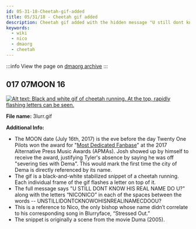 ```yaml
---
id: 05-31-18-Cheetah-gif-added
title: 05/31/18 - Cheetah gif added
description: Cheetah gif added with the hidden message "U still dont know his real name you u?" and "Nico".
keywords:
  - wiki
  - nico
  - dmaorg
  - cheetah
---
```


:::info
View the page on [dmaorg archive](https://www.dmaorg.site/053118/found/15398642_14/clancy.html)
:::

## 017 07MOON 16

[![Alt text: Black and white gif of cheetah running. At the top, rapidly flashing letters can be seen.](./assets/3lurr.gif)](./assets/3lurr.gif)

**File name:** 3lurr.gif

**Additional Info:**

- The MOON date (July 16th, 2017) is the eve before the day Twenty One Pilots won the award for "[Most Dedicated Fanbase](https://www.youtube.com/watch?v=OHcgbe_ZYYY)" at the 2017 Alternative Press Music Awards (APMAs). Josh showed up by himself to receive the award, justifying Tyler's absence by saying he was off "severing ties with Dema". This would mark the first time the city of Dema is directly referenced by its name.
- The gif is a black-and-white stabilized snippet of a cheetah running. Each individual frame of the gif flashes a letter on top of it.
- The full message says "U STILL DONT KNOW HIS REAL NAME DO U?" along with the letters “NICONICO” in each of the spaces between the words -- UNSTILLIDONTCKNOWOHISNREALINAMECDOOU?
- This is a reference to Nico, the only bishop whose name didn’t correlate to his corresponding song in Blurryface, “Stressed Out.”
- The snippet is originally a scene from the movie Duma (2005).
